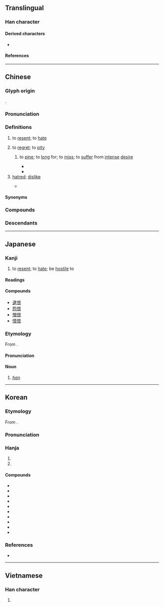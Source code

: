 {{character info}}
==Translingual==
{{stroke order|strokes=9}}

===Han character===
{{Han char|rn=61|rad=心|as=06|sn=9|four=97032|canj=PAV|ids=⿰忄艮}}

====Derived characters====
* {{l|mul|[[𭉆]], [[𭦼]], [[𥈥]], [[𪬲]], [[𭏂]], [[𢝧]]}}

====References====
{{Han ref|kx=0385.090|dkj=10588|dj=0716.050|hdz=42299.030|uh=6068}}

----

==Chinese==
{{zh-forms}}

===Glyph origin===
{{Han etym}}
{{Han compound|心|alt1=忄|艮|t1=heart; thought; emotion|ls=psc|c1=s|c2=p}}.

===Pronunciation===
{{zh-pron
|m=hèn
|m-s=
|c=han6
|c-t=
|g=
|h=pfs=hen
|j=
|mb=hāing
|md=hâung
|mn=hūn/twvk:hīn
|mn-t=heng6
|w=3hhen
|x=
|mc=y
|oc=y
|ma=y
|cat=v,n
}}

===Definitions===
{{zh-hanzi}}

# to [[resent]]; to [[hate]]
#: {{zh-x|可恨|abominable}}
#: {{zh-x|我 恨 死 你 了！|I hate you to death!}}
# to [[regret]]; to [[pity]]
#: {{zh-x|恨不得|to wish that one could ("'''to regret''' that one may not")}}
#: {{zh-x|恨鐵不成鋼|'''to pity''' someone's lack of improvement}}
## {{lb|zh|chiefly|literary}} to [[pine]]; to [[long]] for; to [[miss]]; to [[suffer]] from [[intense]] [[desire]]
##* {{zh-x|輟 耕 之 壟 上，悵恨 久之，曰：「苟 富貴，無 相{xiāng}-忘。」|Taking a break from the work, he went up a raised slope by the fields. Full of care and '''discontent''' with himself for quite a while, he burst out, "Lest we forget one another when greatness is achieved!"|ref=Shiji}}
##* {{zh-x|解釋 春風 無限 恨|Vanquished are the endless '''longings of love'''|CL|ref={{circa2|the early 740s|short=yes}}, {{w|Li Bai}} ({{lw|zh|李白}}), ''Qing Ping Diao'' ({{lang|zh|《[[s:zh:清平調|清平調]]》}}). English translation by Shigeyoshi Obata ({{lang|ja|小畑薫良}}), 1922.}}
# [[hatred]]; [[dislike]]
#: {{zh-x|抱恨|to be bitterly regretful}}
#: {{zh-x|懷恨在心|to harbour hatred; to entertain hateful thoughts}}
#* {{zh-x|世上 決 沒有 無緣無故 的 愛，也 沒有 無緣無故 的 恨。|There is absolutely no such thing in the world as love or hatred with out reason or cause.|ref=MaoYanan}}

====Synonyms====
{{zh-dial}}

===Compounds===
{{zh-der|飲恨|仇恨|憎恨|可恨|恨怒|恨絕|愁江恨海|恨不得|吞恨|報讎雪恨|忌恨|千愁萬恨|寒門飲恨|恨之切骨|嫉恨|慚恨|愧恨|愛恨交織|千仇萬恨|惱恨|悵恨|恨事|悔恨|恨賦|恨苦修行|恨苦|恨相見晚|恨相知晚|恨海|恨入骨髓|恨入心髓|恨之入骨|恚恨|恨人|忿恨|客恨|心頭之恨|中懷怨恨|怨恨|恨恨|慨恨|怪恨|含恨|不恨|今愁古恨|報恨|報仇雪恨|憤恨|憾恨|挾恨|新恨|抱恨終天|相見恨晚|歎恨|憤恨不平|懷恨|相知恨晚|相逢恨晚|發恨|痛恨|洩恨|深仇大恨|新愁舊恨|相得恨晚|抱恨|銜恨|離恨|記恨|銜恨蒙枉|舊恨新愁|終天抱恨|終天之恨|飲恨吞聲|遺恨|飲恨而終|齎恨|長恨歌|解恨|舊愁新恨|蓄恨|離恨天|雪恨|長恨傳|銜悲茹恨|舊恨|遺恨千古|恨鐵不成鋼}}

===Descendants===
{{CJKV||こん|한|hận}}

{{zh-cat|Elementary|Emotions}}

----

==Japanese==

===Kanji===
{{ja-kanji|grade=c|rs=心06}}

# to [[resent]]; to [[hate]]; be [[hostile]] to

====Readings====
{{ja-readings
|goon=ごん
|kanon=こん
|kun=うら-む, うら-めし.い
}}

====Compounds====
* [[遺恨]]
* [[怨恨]]
* [[憎恨]]
* [[憤恨]]

===Etymology===
{{ja-kanjitab|はん|yomi=i}}
From {{bor|ja|ko|한(恨)}}.

====Pronunciation====
{{ja-pron|ハン|acc=1}}

====Noun====
{{ja-noun|ハン}}

# ''[[han]]'' {{gloss|resentment as a part of the Korean cultural identity}}

----

==Korean==

===Etymology===
From {{der|ko|ltc|sort=한|-}} {{ltc-l|恨}}.
{{hanja-ety
|dk={{okm-inline|ᅘᅳᆫ〮|hhún}}
|m3={{okm-inline|ᄒᆞᆫ|hon}}
|m3h={{okm-inline|[[애ᄃᆞ다|애ᄃᆞᆯ]]|aytol}}
}}

===Pronunciation===
{{ko-hanja-pron|한|l=y}}

===Hanja===
{{ko-hanja-search}}
{{ko-hanja|한탄하다|한탄할|한}}

# {{hanja form of|한|[[deep-seated]] [[resentment]]|noun}}
# {{hanja form of|한|to [[resent]]; to [[hate]]|affix}}

====Compounds====
{{der-top|Compounds}}
* {{ko-l|한탄|恨歎}}
* {{ko-l|여한|餘恨}}
* {{ko-l|우한|憂恨}}
* {{ko-l|원한|怨恨}}
* {{ko-l|통한|痛恨}}
* {{ko-l|회한|悔恨}}
* {{ko-l|각골분한|刻骨憤恨}}
* {{ko-l|다정다한|多情多恨}}
* {{ko-l|망국지한|亡國之恨}}
* {{ko-l|철천지한|徹天之恨}}
{{der-bottom}}

===References===
* {{R:hanjadoc|3410}}

----

==Vietnamese==

===Han character===
{{vi-readings|reading=hận, giận, hằn, hờn|rs=心06}}

# {{rfdef|vi|sort=心06}}